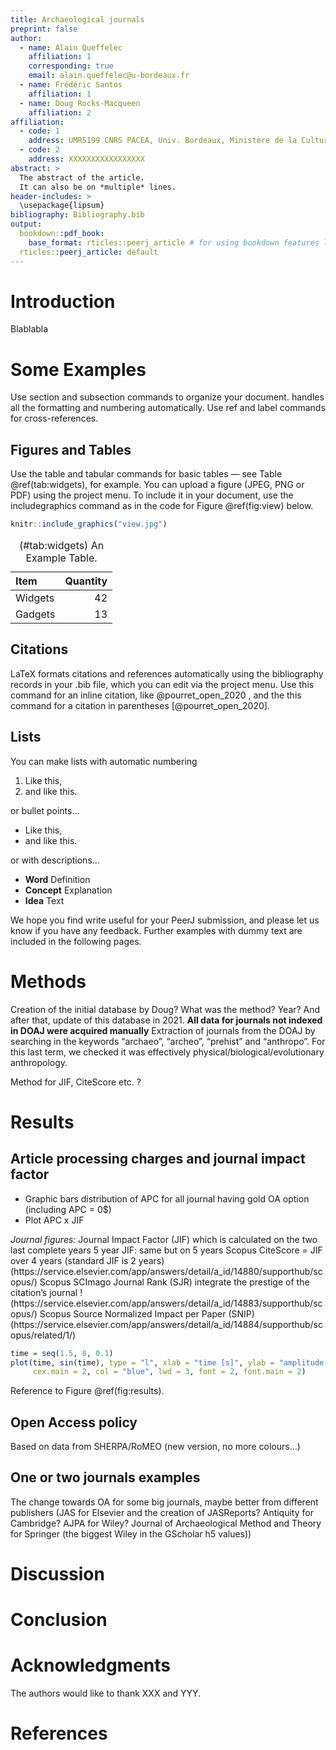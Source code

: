 ```yaml
---
title: Archaeological journals
preprint: false
author: 
  - name: Alain Queffelec
    affiliation: 1
    corresponding: true
    email: alain.queffelec@u-bordeaux.fr
  - name: Frédéric Santos
    affiliation: 1
  - name: Doug Rocks-Macqueen
    affiliation: 2
affiliation:
  - code: 1
    address: UMR5199 CNRS PACEA, Univ. Bordeaux, Ministère de la Culture, F-33615 Pessac
  - code: 2
    address: XXXXXXXXXXXXXXXXX
abstract: >
  The abstract of the article.
  It can also be on *multiple* lines.
header-includes: >
  \usepackage{lipsum}
bibliography: Bibliography.bib
output:
  bookdown::pdf_book:
    base_format: rticles::peerj_article # for using bookdown features like \@ref()
  rticles::peerj_article: default
---
```



# Introduction {-}

Blablabla


# Some \LaTeX{} Examples {-}

Use section and subsection commands to organize your document. \LaTeX{} handles all the formatting and numbering automatically. Use ref and label commands for cross-references.

## Figures and Tables {-}

Use the table and tabular commands for basic tables --- see Table \@ref(tab:widgets), for example. You can upload a figure (JPEG, PNG or PDF) using the project menu. To include it in your document, use the includegraphics command as in the code for Figure \@ref(fig:view) below.



<!-- 2. The RMarkdown way -->

```r
knitr::include_graphics("view.jpg")
```


Item     Quantity
------- ---------
Widgets        42
Gadgets        13

Table: (\#tab:widgets) An Example Table.

## Citations {-}

LaTeX formats citations and references automatically using the bibliography records in your .bib file, which you can edit via the project menu. Use this command for an inline citation, like @pourret_open_2020 , and the this command for a citation in parentheses [@pourret_open_2020].


## Lists {-}

You can make lists with automatic numbering \dots


1. Like this,
1. and like this.

or bullet points...

- Like this,
- and like this.

or with descriptions...

- **Word** Definition
- **Concept** Explanation
- **Idea** Text


We hope you find write\LaTeX\ useful for your PeerJ submission, and please let us know if you have any feedback. Further examples with dummy text are included in the following pages.

# Methods {-}

\paragraph{Example} Creation of the initial database by Doug? What was the method? Year? And after that, update of this database in 2021. **All data for journals not indexed in DOAJ were acquired manually**
\paragraph{} Extraction of journals from the DOAJ by searching in the keywords "archaeo", "archeo", "prehist" and "anthropo". For this last term, we checked it was effectively physical/biological/evolutionary anthropology.
\paragraph{} Method for JIF, CiteScore etc. ?

# Results {-}

## Article processing charges and journal impact factor {-}

- Graphic bars distribution of APC for all journal having gold OA option (including APC = 0$) 
- Plot APC x JIF

*Journal figures:*
Journal Impact Factor (JIF) which is calculated on the two last complete years
5 year JIF: same but on 5 years
Scopus CiteScore = JIF over 4 years (standard JIF is 2 years) (https://service.elsevier.com/app/answers/detail/a_id/14880/supporthub/scopus/)
Scopus SCImago Journal Rank (SJR) integrate the prestige of the citation's journal ! (https://service.elsevier.com/app/answers/detail/a_id/14883/supporthub/scopus/)
Scopus Source Normalized Impact per Paper (SNIP) (https://service.elsevier.com/app/answers/detail/a_id/14884/supporthub/scopus/related/1/)


```r
time = seq(1.5, 8, 0.1)
plot(time, sin(time), type = "l", xlab = "time [s]", ylab = "amplitude [m]", 
     cex.main = 2, col = "blue", lwd = 3, font = 2, font.main = 2)
```

Reference to Figure \@ref(fig:results).


## Open Access policy {-}

Based on data from SHERPA/RoMEO (new version, no more colours...)

## One or two journals examples {-}

The change towards OA for some big journals, maybe better from different publishers (JAS for Elsevier and the creation of JASReports? Antiquity for Cambridge? AJPA for Wiley? Journal of Archaeological Method and Theory
 for Springer (the biggest Wiley in the GScholar h5 values))

# Discussion {-}

# Conclusion {-}

# Acknowledgments {-}

The authors would like to thank XXX and YYY. 

# References
